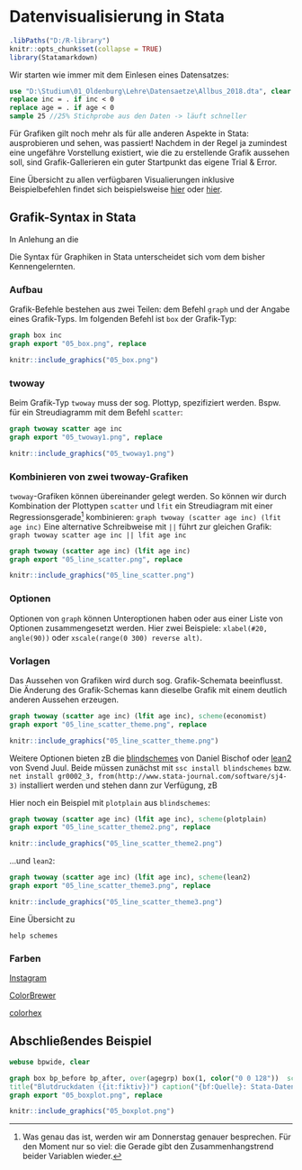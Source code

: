 # Datenvisualisierung in Stata {#dataviz} 

```r
.libPaths("D:/R-library")
knitr::opts_chunk$set(collapse = TRUE)
library(Statamarkdown)
```

Wir starten wie immer mit dem Einlesen eines Datensatzes:
```stata
use "D:\Studium\01_Oldenburg\Lehre\Datensaetze\Allbus_2018.dta", clear
replace inc = . if inc < 0
replace age = . if age < 0
sample 25 //25% Stichprobe aus den Daten -> läuft schneller
```

Für Grafiken gilt noch mehr als für alle anderen Aspekte in Stata: ausprobieren und sehen, was passiert! Nachdem in der Regel ja zumindest eine ungefähre Vorstellung existiert, wie die zu erstellende Grafik aussehen soll, sind Grafik-Gallerieren ein guter Startpunkt das eigene Trial & Error.

Eine Übersicht zu allen verfügbaren Visualierungen inklusive Beispielbefehlen findet sich beispielsweise [hier](https://www.stata.com/support/faqs/graphics/gph/stata-graphs/) oder [hier](https://www.stata.com/features/example-graphs/).


## Grafik-Syntax in Stata

In Anlehung an die 

Die Syntax für Graphiken in Stata unterscheidet sich vom dem bisher Kennengelernten. 

### Aufbau 
Grafik-Befehle bestehen aus zwei Teilen: dem Befehl `graph` und der Angabe eines Grafik-Typs. Im folgenden Befehl ist `box` der Grafik-Typ:  

```stata
graph box inc
graph export "05_box.png", replace
```

```r
knitr::include_graphics("05_box.png")
```


### twoway
Beim Grafik-Typ `twoway` muss der sog. Plottyp, spezifiziert werden. Bspw. für ein Streudiagramm mit dem Befehl `scatter`:

```stata
graph twoway scatter age inc
graph export "05_twoway1.png", replace
```

```r
knitr::include_graphics("05_twoway1.png")
```



### Kombinieren von zwei twoway-Grafiken
`twoway`-Grafiken  können übereinander gelegt werden. So können wir durch Kombination der Plottypen `scatter` und `lfit` ein Streudiagram mit einer Regressionsgerade[^51] kombinieren:
 `graph twoway (scatter age inc) (lfit age inc)`
Eine alternative Schreibweise mit `||` führt zur gleichen Grafik:
`graph twoway scatter age inc || lfit age inc`

```stata
graph twoway (scatter age inc) (lfit age inc)
graph export "05_line_scatter.png", replace
```

```r
knitr::include_graphics("05_line_scatter.png")
```
 
[^51]: Was genau das ist, werden wir am Donnerstag genauer besprechen. Für den Moment nur so viel: die Gerade gibt den Zusammenhangstrend beider Variablen wieder.

### Optionen
Optionen von `graph` können Unteroptionen haben oder aus einer Liste von Optionen zusammengesetzt werden. Hier zwei Beispiele: `xlabel(#20, angle(90))` oder `xscale(range(0 300) reverse alt)`.

### Vorlagen
Das Aussehen von Grafiken wird durch sog. Grafik-Schemata beeinflusst. Die Änderung des Grafik-Schemas kann dieselbe Grafik mit einem deutlich anderen Aussehen erzeugen.

```stata
graph twoway (scatter age inc) (lfit age inc), scheme(economist)
graph export "05_line_scatter_theme.png", replace
```

```r
knitr::include_graphics("05_line_scatter_theme.png")
```

Weitere Optionen bieten zB die [blindschemes](https://www.stata-journal.com/article.html?article=gr0070) von Daniel Bischof oder [lean2](https://www.stata-journal.com/sjpdf.html?articlenum=gr0002) von Svend Juul. Beide müssen zunächst mit `ssc install blindschemes` bzw. `net install gr0002_3, from(http://www.stata-journal.com/software/sj4-3)` installiert werden und stehen dann zur Verfügung, zB 

Hier noch ein Beispiel mit `plotplain` aus `blindschemes`:
```stata
graph twoway (scatter age inc) (lfit age inc), scheme(plotplain)
graph export "05_line_scatter_theme2.png", replace
```

```r
knitr::include_graphics("05_line_scatter_theme2.png")
```

...und `lean2`:

```stata
graph twoway (scatter age inc) (lfit age inc), scheme(lean2)
graph export "05_line_scatter_theme3.png", replace
```

```r
knitr::include_graphics("05_line_scatter_theme3.png")
```

 Eine Übersicht zu 

`help schemes`

### Farben

[Instagram](https://www.instagram.com/colours.cafe/)

[ColorBrewer](https://colorbrewer2.org)

[colorhex](https://www.color-hex.com/)


## Abschließendes Beispiel
```stata
webuse bpwide, clear
```

```stata
graph box bp_before bp_after, over(agegrp) box(1, color("0 0 128"))  scheme(lean2) ytitle("{stSerif:Blutdruck}{superscript:XX}") 
title("Blutdruckdaten ({it:fiktiv})") caption("{bf:Quelle}: Stata-Daten {it:bpwide}, ein fiktives Beispiel") 
graph export "05_boxplot.png", replace
```

```r
knitr::include_graphics("05_boxplot.png")
```


